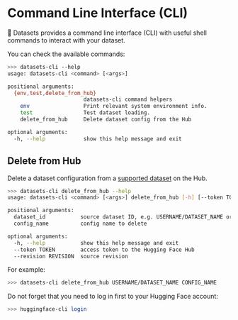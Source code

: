 # Command Line Interface (CLI)

🤗 Datasets provides a command line interface (CLI) with useful shell commands to interact with your dataset.

You can check the available commands:
```bash
>>> datasets-cli --help
usage: datasets-cli <command> [<args>]

positional arguments:
  {env,test,delete_from_hub}
                        datasets-cli command helpers
    env                 Print relevant system environment info.
    test                Test dataset loading.
    delete_from_hub     Delete dataset config from the Hub

optional arguments:
  -h, --help            show this help message and exit
```

## Delete from Hub

Delete a dataset configuration from a [supported dataset](repository_structure) on the Hub.

```bash
>>> datasets-cli delete_from_hub --help
usage: datasets-cli <command> [<args>] delete_from_hub [-h] [--token TOKEN] [--revision REVISION] dataset_id config_name

positional arguments:
  dataset_id           source dataset ID, e.g. USERNAME/DATASET_NAME or ORGANIZATION/DATASET_NAME
  config_name          config name to delete

optional arguments:
  -h, --help           show this help message and exit
  --token TOKEN        access token to the Hugging Face Hub
  --revision REVISION  source revision
```

For example:
```bash
>>> datasets-cli delete_from_hub USERNAME/DATASET_NAME CONFIG_NAME
```

<Tip>

Do not forget that you need to log in first to your Hugging Face account:
```bash
>>> huggingface-cli login
```

</Tip>
